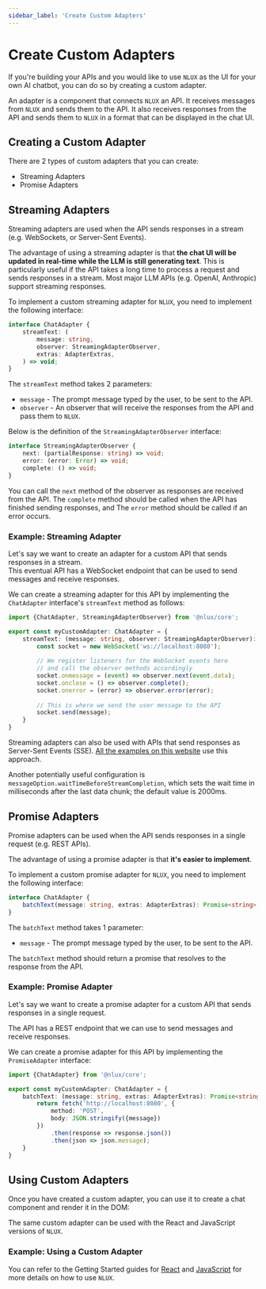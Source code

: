 ```yaml
---
sidebar_label: 'Create Custom Adapters'
---
```



# Create Custom Adapters

If you're building your APIs and you would like to use `NLUX` as the UI for your own AI chatbot,
you can do so by creating a custom adapter.

An adapter is a component that connects `NLUX` an API. It receives messages from `NLUX` and sends them to the API.
It also receives responses from the API and sends them to `NLUX` in a format that can be displayed in the chat UI.

## Creating a Custom Adapter

There are 2 types of custom adapters that you can create:

* Streaming Adapters
* Promise Adapters

## Streaming Adapters

Streaming adapters are used when the API sends responses in a stream (e.g. WebSockets, or Server-Sent Events).

The advantage of using a streaming adapter is that **the chat UI will be updated in real-time while the LLM is still
generating text**. This is particularly useful if the API takes a long time to process a request and sends responses
in a stream. Most major LLM APIs (e.g. OpenAI, Anthropic) support streaming responses.

To implement a custom streaming adapter for `NLUX`, you need to implement the following interface:

```typescript
interface ChatAdapter {
    streamText: (
        message: string,
        observer: StreamingAdapterObserver,
        extras: AdapterExtras,
    ) => void;
}
```

The `streamText` method takes 2 parameters:

* `message` - The prompt message typed by the user, to be sent to the API.
* `observer` - An observer that will receive the responses from the API and pass them to `NLUX`.

Below is the definition of the `StreamingAdapterObserver` interface:

```typescript
interface StreamingAdapterObserver {
    next: (partialResponse: string) => void;
    error: (error: Error) => void;
    complete: () => void;
}
```

You can call the `next` method of the observer as responses are received from the API.
The `complete` method should be called when the API has finished sending responses, and
The `error` method should be called if an error occurs.

### Example: Streaming Adapter

Let's say we want to create an adapter for a custom API that sends responses in a stream.<br />
This eventual API has a WebSocket endpoint that can be used to send messages and receive responses.

We can create a streaming adapter for this API by implementing the `ChatAdapter` interface's `streamText` method
as follows:

```typescript
import {ChatAdapter, StreamingAdapterObserver} from '@nlux/core';

export const myCustomAdapter: ChatAdapter = {
    streamText: (message: string, observer: StreamingAdapterObserver): void => {
        const socket = new WebSocket('ws://localhost:8080');
        
        // We register listeners for the WebSocket events here
        // and call the observer methods accordingly
        socket.onmessage = (event) => observer.next(event.data);
        socket.onclose = () => observer.complete();
        socket.onerror = (error) => observer.error(error);
        
        // This is where we send the user message to the API
        socket.send(message);
    }
}
```

Streaming adapters can also be used with APIs that send responses as Server-Sent Events (SSE).
[All the examples on this website](/examples/react-js-ai-assistant) use this approach.

Another potentially useful configuration is `messageOption.waitTimeBeforeStreamCompletion`,
which sets the wait time in milliseconds after the last data chunk; the default value is 2000ms.

## Promise Adapters

Promise adapters can be used when the API sends responses in a single request (e.g. REST APIs).

The advantage of using a promise adapter is that **it's easier to implement**.

To implement a custom promise adapter for `NLUX`, you need to implement the following interface:

```typescript
interface ChatAdapter {
    batchText(message: string, extras: AdapterExtras): Promise<string>;
}
```

The `batchText` method takes 1 parameter:

* `message` - The prompt message typed by the user, to be sent to the API.

The `batchText` method should return a promise that resolves to the response from the API.

### Example: Promise Adapter

Let's say we want to create a promise adapter for a custom API that sends responses in a single request.

The API has a REST endpoint that we can use to send messages and receive responses.

We can create a promise adapter for this API by implementing the `PromiseAdapter` interface:

```typescript
import {ChatAdapter} from '@nlux/core';

export const myCustomAdapter: ChatAdapter = {
    batchText: (message: string, extras: AdapterExtras): Promise<string> => {
        return fetch('http://localhost:8080', {
            method: 'POST',
            body: JSON.stringify({message})
        })
            .then(response => response.json())
            .then(json => json.message);
    }
}
```

## Using Custom Adapters

Once you have created a custom adapter, you can use it to create a chat component and render it in the DOM:

The same custom adapter can be used with the React and JavaScript versions of `NLUX`.

### Example: Using a Custom Adapter

<PlatformSelector reactJs={CustomAdapterReactJs} javascript={CustomAdapterJavaScript}/>

You can refer to the Getting Started guides for [React](/learn/get-started?platform=react-js) and
[JavaScript](/learn/get-started?platform=javascript) for more details on how to use `NLUX`.
